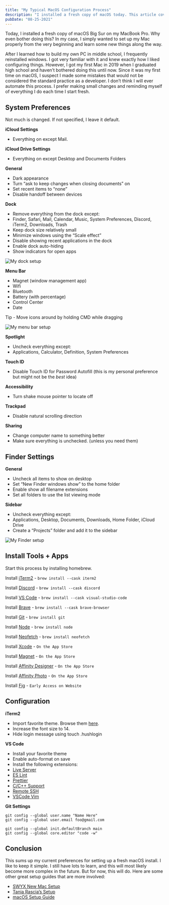 ```yaml
---
title: "My Typical MacOS Configuration Process"
description: "I installed a fresh copy of macOS today. This article covers all the software installed, settings changed, and other configurations I do."
pubDate: "08-25-2021"
---
```


Today, I installed a fresh copy of macOS Big Sur on my MacBook Pro. Why even bother doing this? In my case, I simply wanted to set up my Mac properly from the very beginning and learn some new things along the way.

After I learned how to build my own PC in middle school, I frequently reinstalled windows. I got very familiar with it and knew exactly how I liked configuring things. However, I got my first Mac in 2019 when I graduated high school and haven’t bothered doing this until now. Since it was my first time on macOS, I suspect I made some mistakes that would not be considered the standard practice as a developer. I don’t think I will ever automate this process. I prefer making small changes and reminding myself of everything I do each time I start fresh.

## System Preferences

Not much is changed. If not specified, I leave it default.

**iCloud Settings**

- Everything on except Mail.

**iCloud Drive Settings**

- Everything on except Desktop and Documents Folders

**General**

- Dark appearance
- Turn “ask to keep changes when closing documents” on
- Set recent items to “none”
- Disable handoff between devices

**Dock**

- Remove everything from the dock except:
- Finder, Safari, Mail, Calendar, Music, System Preferences, Discord, iTerm2, Downloads, Trash
- Keep dock size relatively small
- Minimize windows using the “Scale effect”
- Disable showing recent applications in the dock
- Enable dock auto-hiding
- Show indicators for open apps

![My dock setup](https://i.imgur.com/lUOqEkb.png)

**Menu Bar**

- Magnet (window management app)
- Wifi
- Bluetooth
- Battery (with percentage)
- Control Center
- Date

Tip - Move icons around by holding CMD while dragging

![My menu bar setup](https://i.imgur.com/UfxgEP2.png)

**Spotlight**

- Uncheck everything except:
- Applications, Calculator, Definition, System Preferences

**Touch ID**

- Disable Touch ID for Password Autofill (this is my personal preference but might not be the _best_ idea)

**Accessibility**

- Turn shake mouse pointer to locate off

**Trackpad**

- Disable natural scrolling direction

**Sharing**

- Change computer name to something better
- Make sure everything is unchecked. (unless you need them)

## Finder Settings

**General**

- Uncheck all items to show on desktop
- Set “New Finder windows show” to the home folder
- Enable show all filename extensions
- Set all folders to use the list viewing mode

**Sidebar**

- Uncheck everything except:
- Applications, Desktop, Documents, Downloads, Home Folder, iCloud Drive
- Create a “Projects” folder and add it to the sidebar

![My Finder setup](https://i.imgur.com/VGNCSeN.png)

## Install Tools + Apps

Start this process by installing homebrew.

Install [iTerm2](https://iterm2.com) -
`brew install --cask iterm2`

Install [Discord](https://discord.com) -
`brew install --cask discord`

Install [VS Code](https://code.visualstudio.com) -
`brew install --cask visual-studio-code`

Install [Brave](https://brave.com) -
`brew install --cask brave-browser`

Install [Git](https://git-scm.com) -
`brew install git`

Install [Node](https://nodejs.org/en/) -
`brew install node`

Install [Neofetch](https://github.com/dylanaraps/neofetch) -
`brew install neofetch`

Install [Xcode](https://developer.apple.com/xcode/) -
`On the App Store`

Install [Magnet](https://magnet.crowdcafe.com) -
`On the App Store`

Install [Affinity Designer](https://affinity.serif.com/en-us/designer/) -
`On the App Store`

Install [Affinity Photo](https://affinity.serif.com/en-us/photo/) -
`On the App Store`

Install [Fig](https://fig.io) -
`Early Access on Website`

## Configuration

**iTerm2**

- Import favorite theme. Browse them [here](https://iterm2colorschemes.com).
- Increase the font size to 14.
- Hide login message using touch .hushlogin

**VS Code**

- Install your favorite theme
- Enable auto-format on save
- Install the following extensions:
- [Live Server](https://marketplace.visualstudio.com/items?itemName=ritwickdey.LiveServer)
- [ES Lint](https://marketplace.visualstudio.com/items?itemName=dbaeumer.vscode-eslint)
- [Prettier](https://marketplace.visualstudio.com/items?itemName=esbenp.prettier-vscode)
- [C/C++ Support](https://marketplace.visualstudio.com/items?itemName=ms-vscode.cpptools)
- [Remote SSH](https://marketplace.visualstudio.com/items?itemName=ms-vscode-remote.remote-ssh)
- [VSCode Vim](https://marketplace.visualstudio.com/items?itemName=vscodevim.vim)

**Git Settings**

```shell
git config --global user.name "Name Here"
git config --global user.email foo@gmail.com

git config --global init.defaultBranch main
git config --global core.editor "code -w"

```

## Conclusion

This sums up my current preferences for setting up a fresh macOS install. I like to keep it simple. I still have lots to learn, and this will most likely become more complex in the future. But for now, this will do. Here are some other great setup guides that are more involved:

- [SWYX New Mac Setup](https://www.swyx.io/new-mac-setup-2021/)
- [Tania Rascia’s Setup](https://www.taniarascia.com/setting-up-a-brand-new-mac-for-development/?ck_subscriber_id=591519942)
- [macOS Setup Guide](http://sourabhbajaj.com/mac-setup/)
